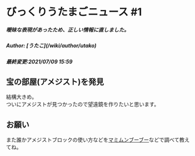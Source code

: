 # びっくりうたまごニュース #1
##### 曖昧な表現があったため、正しい情報に直しました。
<h5>Author: [うたこ](/wiki/author/utako)</h5>
<h5>最終変更:2021/07/09 15:59</h5>

## 宝の部屋(アメジスト)を発見  

結構大きめ。  
ついにアメジストが見つかったので望遠鏡を作りたいと思います。

## お願い
また誰かアメジストブロックの使い方などを[マミムンブーブー](https://www.youtube.com/user/syoho110)などで調べて教えてね。
